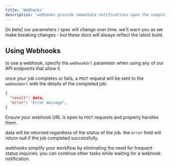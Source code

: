 ```yaml
---
title: 'Webhooks'
description: 'webhooks provide immediate notifications upon the completion of video generation.'
---
```


<Note>
  [in beta] our parameters / spec will change over time.
  we'll warn you as we make breaking changes - but these docs will 
  always reflect the latest build.
</Note>

## Using Webhooks

to use a webhook, specify the `webhookUrl` parameter when using any of our API endpoints that allow it.

once your job completes or fails, a `POST` request will be sent to the `webhookUrl` with the details of the completed job:

```json
{
  "result": data,
  "error": "Error message",
}
```

<Note>Ensure your webhook URL is open to `POST` requests and properly handles them.</Note>

data will be returned regardless of the status of the job. the `error` field will return null if the job completed successfully.

webhooks simplify your workflow by eliminating the need for frequent status inquiries. you can continue other tasks while waiting for a webhook notification.





